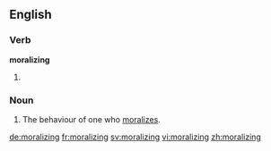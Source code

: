 ==English==

===Verb===
'''moralizing'''

# {{present participle of|moralize|lang=en}}

===Noun===
{{en-noun}}

# The behaviour of one who [[moralize]]s.

[[de:moralizing]]
[[fr:moralizing]]
[[sv:moralizing]]
[[vi:moralizing]]
[[zh:moralizing]]
